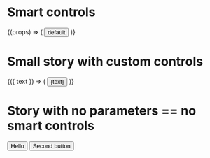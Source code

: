 
<Meta title="MDX/Smart controls" component={Button} />


# Smart controls
<ComponentSource of={Button} title='Component source' />

<PropsTable of={Button} />


<Preview>
  <Story name="smart story">
    {(props) => (
      <Button {...props}>default</Button>
    )}  
  </Story>
</Preview>


# Small story with custom controls

<Preview>
  <Story name="small story" 
    controls={{
      text: {type: 'text', value: 'Hello'},
    }}
    >
    {({ text }) => (
      <Button>{text}</Button>
    )}  
  </Story>
</Preview>


# Story with no parameters == no smart controls

<Preview>
  <Story name="no controls">
      <Button>Hello</Button>
      <Button>Second button</Button>
  </Story>
</Preview>

